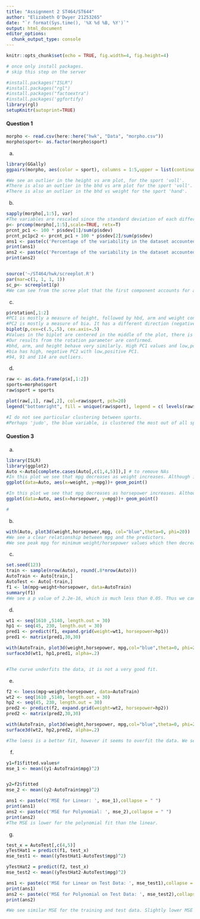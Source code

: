 ---
title: "Assignment 2 ST464/ST644"
author: "Elizabeth O'Dwyer 21253265"
date: "`r format(Sys.time(), '%X %d %B, %Y')`"
output: html_document
editor_options: 
  chunk_output_type: console
---

```{r setup, include=FALSE}
knitr::opts_chunk$set(echo = TRUE, fig.width=4, fig.height=4)
```


```{r, eval=T} 
# once only install packages.
# skip this step on the server

#install.packages("ISLR")
#install.packages("rgl")
#install.packages("factoextra")
#install.packages('ggfortify)
library(rgl)
setupKnitr(autoprint=TRUE)
```



#### Question 1


```{r} 
morpho <- read.csv(here::here("hwk", "Data", "morpho.csv"))
morpho$sport<- as.factor(morpho$sport)
```

(a)
```{r}
library(GGally)
ggpairs(morpho, aes(color = sport), columns = 1:5,upper = list(continuous = wrap("cor", size = 2)),lower = list(continuous = wrap("points",size=0.5)))

#We see an outlier in the height vs arm plot, for the sport 'voll'. 
#There is also an outlier in the bhd vs arm plot for the sport 'voll'.
#There is also an outlier in the bhd vs weight for the sport 'hand'.
```


(b)
```{r}
sapply(morpho[,1:5], var)
#The variables are rescaled since the standard deviation of each differs drastically.
p<- prcomp(morpho[,1:5],scale=TRUE, retx=T)
prcnt_pc1 <- 100 * p$sdev[1]/sum(p$sdev)
prcnt_pc1pc2 <- prcnt_pc1 + 100 * p$sdev[2]/sum(p$sdev)
ans1 <- paste(c('Percentage of the variability in the dataset accounted for by the first component is: ', prcnt_pc1),collapse = " ")
print(ans1)
ans2 <- paste(c('Percentage of the variability in the dataset accounted for by the first two components is: ', prcnt_pc1pc2),collapse = " ")
print(ans2)


source('~/ST464/hwk/screeplot.R')
par(mar=c(1, 1, 1, 1))
sc_p<- screeplot1(p)
#We can see from the scree plot that the first component accounts for a huge proportion of the dataset. The subsequent components each contribute similar amounts.
```



(c)
```{r}
p$rotation[,1:2]
#PC1 is mostly a measure of height, followed by hbd, arm and weight contributing similar proportions. Each value is positive so high values of height, bhd, arm and weight will mean a high score.
#PC2 is mostly a measure of bia. It has a different direction (negative) to the other components. It is high magnitude, in the negative direction. This means that high values of bia will result in a low score. Weight is also a negative contribution to PC2. Meaning that low weight results in a high score and vice versa.
biplot(p,cex=c(.5,.5), cex.axis=.5)
#Values in the biplot are centered in the middle of the plot, there is low density in the outer corners of each quadrant. 
#Our results from the rotation parameter are confirmed.
#bhd, arm, and height behave very similarly. High PC1 values and low,positive PC2 values. Weight is also high PC1 with low, negative PC2.
#bia has high, negative PC2 with low,positive PC1.
#94, 91 and 114 are outliers.
```




(d)
```{r} 
raw <- as.data.frame(p$x[,1:2])
sports=morpho$sport
raw$sport = sports

plot(raw[,1], raw[,2], col=raw$sport, pch=20)
legend("bottomright", fill = unique(raw$sport), legend = c( levels(raw$sport)))

#I do not see particular clustering between sports.
#Perhaps 'judo', the blue variable, is clustered the most out of all sports.
```



#### Question 3


(a)
```{r, fig.width=3, fig.height=3, fig.show='hold'}
library(ISLR)
library(ggplot2)
Auto <-Auto[complete.cases(Auto[,c(1,4,5)]),] # to remove NAs
#In this plot we see that mpg decreases as weight increases. Although it is clearly not linear. To me it looks like an exponential relationship on first glance.
ggplot(data=Auto, aes(x=weight, y=mpg))+ geom_point()

#In this plot we see that mpg decreases as horsepower increases. Although it is clearly not linear. To me it looks like an exponential relationship on first glance.
ggplot(data=Auto, aes(x=horsepower, y=mpg))+ geom_point()

#
```


(b)
```{r}


with(Auto, plot3d(weight,horsepower,mpg, col="blue",theta=0, phi=20))
#We see a clear relationship between mpg and the predictors.
#We see peak mpg for minimum weight/horsepower values which then decrease steeply.
```



(c)
```{r}
set.seed(123)
train <- sample(nrow(Auto), round(.8*nrow(Auto)))
AutoTrain <- Auto[train,]
AutoTest <- Auto[-train,]
f1 <- lm(mpg~weight+horsepower, data=AutoTrain)
summary(f1)
#We see a p value of 2.2e-16, which is much less than 0.05. Thus we can confirm a relationship between variables.
```




(d)
```{r} 
wt1 <- seq(1610 ,5140, length.out = 30)
hp1 <- seq(45, 230, length.out = 30)
pred1 <- predict(f1, expand.grid(weight=wt1, horsepower=hp1))
pred1 <- matrix(pred1,30,30)

with(AutoTrain, plot3d(weight,horsepower, mpg,col="blue",theta=0, phi=20))
surface3d(wt1, hp1,pred1, alpha=.2)


#The curve underfits the data, it is not a very good fit.

```

(e)
```{r} 
f2 <- loess(mpg~weight+horsepower, data=AutoTrain)
wt2 <- seq(1610 ,5140, length.out = 30)
hp2 <- seq(45, 230, length.out = 30)
pred2 <- predict(f2, expand.grid(weight=wt2, horsepower=hp2))
pred2 <- matrix(pred2,30,30)

with(AutoTrain, plot3d(weight,horsepower, mpg,col="blue",theta=0, phi=20))
surface3d(wt2, hp2,pred2, alpha=.2)

#The loess is a better fit, however it seems to overfit the data. We see two peaks. The first mimics the data well and the second peak appears with no data points to support it. We also see a major trough, that does not follow the data points.
```

(f)
```{r}
y1=f1$fitted.values#
mse_1 <- mean((y1-AutoTrain$mpg)^2)


y2=f2$fitted
mse_2 <- mean((y2-AutoTrain$mpg)^2)

ans1 <- paste(c('MSE for Linear: ', mse_1),collapse = " ")
print(ans1)
ans2 <- paste(c('MSE for Polynomial: ', mse_2),collapse = " ")
print(ans2)
#The MSE is lower for the polynomial fit than the linear.
```

(g)
```{r}
test_x = AutoTest[,c(4,5)]
yTestHat1 = predict(f1, test_x)
mse_test1 <- mean((yTestHat1-AutoTest$mpg)^2)

yTestHat2 = predict(f2, test_x)
mse_test2 <- mean((yTestHat2-AutoTest$mpg)^2)

ans1 <- paste(c('MSE for Linear on Test Data: ', mse_test1),collapse = " ")
print(ans1)
ans2 <- paste(c('MSE for Polynomial on Test Data: ', mse_test2),collapse = " ")
print(ans2)

#We see similar MSE for the training and test data. Slightly lower MSE for the test data on the linear fit than the training.
```